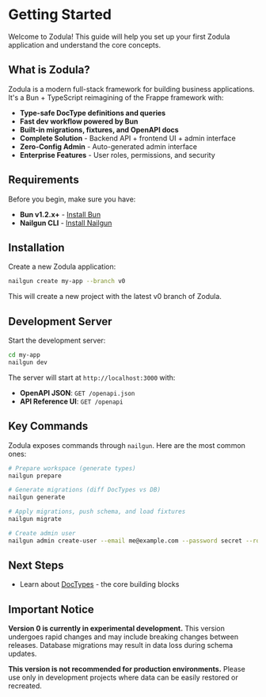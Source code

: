 # Getting Started

Welcome to Zodula! This guide will help you set up your first Zodula application and understand the core concepts.

## What is Zodula?

Zodula is a modern full-stack framework for building business applications. It's a Bun + TypeScript reimagining of the Frappe framework with:

- **Type-safe DocType definitions and queries**
- **Fast dev workflow powered by Bun**
- **Built-in migrations, fixtures, and OpenAPI docs**
- **Complete Solution** - Backend API + frontend UI + admin interface
- **Zero-Config Admin** - Auto-generated admin interface
- **Enterprise Features** - User roles, permissions, and security

## Requirements

Before you begin, make sure you have:

- **Bun v1.2.x+** - [Install Bun](https://bun.sh/docs/installation)
- **Nailgun CLI** - [Install Nailgun](https://github.com/zodula/nailgun)

## Installation

Create a new Zodula application:

```bash
nailgun create my-app --branch v0
```

This will create a new project with the latest v0 branch of Zodula.

## Development Server

Start the development server:

```bash
cd my-app
nailgun dev
```

The server will start at `http://localhost:3000` with:

- **OpenAPI JSON**: `GET /openapi.json`
- **API Reference UI**: `GET /openapi`

## Key Commands

Zodula exposes commands through `nailgun`. Here are the most common ones:

```bash
# Prepare workspace (generate types)
nailgun prepare

# Generate migrations (diff DocTypes vs DB)
nailgun generate

# Apply migrations, push schema, and load fixtures
nailgun migrate

# Create admin user
nailgun admin create-user --email me@example.com --password secret --roles "System Admin"
```

## Next Steps

- Learn about [DocTypes](/core/doctypes) - the core building blocks

## Important Notice

**Version 0 is currently in experimental development.** This version undergoes rapid changes and may include breaking changes between releases. Database migrations may result in data loss during schema updates.

**This version is not recommended for production environments.** Please use only in development projects where data can be easily restored or recreated.